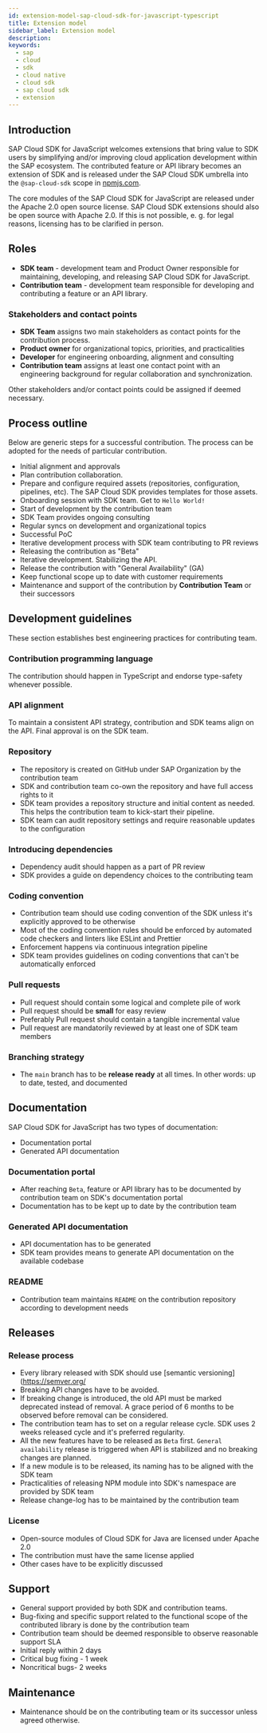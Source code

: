 ```yaml
---
id: extension-model-sap-cloud-sdk-for-javascript-typescript
title: Extension model
sidebar_label: Extension model
description:
keywords:
  - sap
  - cloud
  - sdk
  - cloud native
  - cloud sdk
  - sap cloud sdk
  - extension
---
```


## Introduction

SAP Cloud SDK for JavaScript welcomes extensions that bring value to SDK users by simplifying and/or improving cloud application development within the SAP ecosystem.
The contributed feature or API library becomes an extension of SDK and is released under the SAP Cloud SDK umbrella into the `@sap-cloud-sdk` scope in [npmjs.com](https://www.npmjs.com/).

The core modules of the SAP Cloud SDK for JavaScript are released under the Apache 2.0 open source license.
SAP Cloud SDK extensions should also be open source with Apache 2.0.
If this is not possible, e. g. for legal reasons, licensing has to be clarified in person.

## Roles

- **SDK team** - development team and Product Owner responsible for maintaining, developing, and releasing SAP Cloud SDK for JavaScript.
- **Contribution team** - development team responsible for developing and contributing a feature or an API library.

### Stakeholders and contact points

- **SDK Team** assigns two main stakeholders as contact points for the contribution process.
- **Product owner** for organizational topics, priorities, and practicalities
- **Developer** for engineering onboarding, alignment and consulting
- **Contribution team** assigns at least one contact point with an engineering background for regular collaboration and synchronization.

Other stakeholders and/or contact points could be assigned if deemed necessary.

## Process outline

Below are generic steps for a successful contribution.
The process can be adopted for the needs of particular contribution.

- Initial alignment and approvals
- Plan contribution collaboration.
- Prepare and configure required assets (repositories, configuration, pipelines, etc). The SAP Cloud SDK provides templates for those assets.
- Onboarding session with SDK team. Get to `Hello World!`
- Start of development by the contribution team
- SDK Team provides ongoing consulting
- Regular syncs on development and organizational topics
- Successful PoC
- Iterative development process with SDK team contributing to PR reviews
- Releasing the contribution as "Beta"
- Iterative development. Stabilizing the API.
- Release the contribution with "General Availability" (GA)
- Keep functional scope up to date with customer requirements
- Maintenance and support of the contribution by **Contribution Team** or their successors

## Development guidelines

These section establishes best engineering practices for contributing team.

### Contribution programming language

The contribution should happen in TypeScript and endorse type-safety whenever possible.

### API alignment

To maintain a consistent API strategy, contribution and SDK teams align on the API.
Final approval is on the SDK team.

### Repository

- The repository is created on GitHub under SAP Organization by the contribution team
- SDK and contribution team co-own the repository and have full access rights to it
- SDK team provides a repository structure and initial content as needed. This helps the contribution team to kick-start their pipeline.
- SDK team can audit repository settings and require reasonable updates to the configuration

### Introducing dependencies

- Dependency audit should happen as a part of PR review
- SDK provides a guide on dependency choices to the contributing team

### Coding convention

- Contribution team should use coding convention of the SDK unless it's explicitly approved to be otherwise
- Most of the coding convention rules should be enforced by automated code checkers and linters like ESLint and Prettier
- Enforcement happens via continuous integration pipeline
- SDK team provides guidelines on coding conventions that can't be automatically enforced

### Pull requests

- Pull request should contain some logical and complete pile of work
- Pull request should be **small** for easy review
- Preferably Pull request should contain a tangible incremental value
- Pull request are mandatorily reviewed by at least one of SDK team members

### Branching strategy

- The `main` branch has to be **release ready** at all times. In other words: up to date, tested, and documented

## Documentation

SAP Cloud SDK for JavaScript has two types of documentation:

- Documentation portal
- Generated API documentation

### Documentation portal

- After reaching `Beta`, feature or API library has to be documented by contribution team on SDK's documentation portal
- Documentation has to be kept up to date by the contribution team

### Generated API documentation

- API documentation has to be generated
- SDK team provides means to generate API documentation on the available codebase

### README

- Contribution team maintains `README` on the contribution repository according to development needs

## Releases

### Release process

- Every library released with SDK should use [semantic versioning](https://semver.org/
- Breaking API changes have to be avoided.
- If breaking change is introduced, the old API must be marked deprecated instead of removal. A grace period of 6 months to be observed before removal can be considered.
- The contribution team has to set on a regular release cycle. SDK uses 2 weeks released cycle and it's preferred regularity.
- All the new features have to be released as `Beta` first. `General availability` release is triggered when API is stabilized and no breaking changes are planned.
- If a new module is to be released, its naming has to be aligned with the SDK team
- Practicalities of releasing NPM module into SDK's namespace are provided by SDK team
- Release change-log has to be maintained by the contribution team

### License

- Open-source modules of Cloud SDK for Java are licensed under Apache 2.0
- The contribution must have the same license applied
- Other cases have to be explicitly discussed

## Support

- General support provided by both SDK and contribution teams.
- Bug-fixing and specific support related to the functional scope of the contributed library is done by the contribution team
- Contribution team should be deemed responsible to observe reasonable support SLA
- Initial reply within 2 days
- Critical bug fixing - 1 week
- Noncritical bugs- 2 weeks

## Maintenance

- Maintenance should be on the contributing team or its successor unless agreed otherwise.
